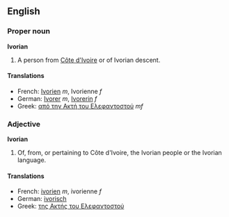 ==English==
===Proper noun===
'''Ivorian'''

#A person from [[Côte d'Ivoire]] or of Ivorian descent.

====Translations====
*French: [[Ivorien]] ''m'', Ivorienne ''f''
*German: [[Ivorer]] ''m'', [[Ivorerin]] ''f''
*Greek: [[από την Ακτή του Ελεφαντοστού]] ''mf''

===Adjective===
'''Ivorian'''

#Of, from, or pertaining to Côte d'Ivoire, the Ivorian people or the Ivorian language.

====Translations====
*French: [[ivorien]] ''m'', ivorienne ''f''
*German: [[ivorisch]]
*Greek: [[της Ακτής του Ελεφαντοστού]]